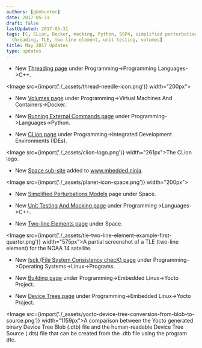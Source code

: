 ```yaml
---
authors: [gbmhunter]
date: 2017-05-31
draft: false
lastUpdated: 2017-05-31
tags: [C, CLion, Docker, mocking, Python, SGP4, simplified perturbations models, space,
  threading, TLE, two-line element, unit testing, volumes]
title: May 2017 Updates
type: updates
---
```


* New [Threading page](/programming/languages/c-plus-plus/threading) under Programming->Programming Languages->C++.  

<Image src={import('./_assets/thread-needle-icon.png')} width="200px"></Image>

* New [Volumes page](/programming/virtual-machines-and-containers/docker/volumes) under Programming->Virtual Machines And Containers->Docker.

* New [Running External Commands page](/programming/languages/python/running-external-commands) under Programming->Languages->Python.

* New [CLion page](/programming/integrated-development-environments-ides/clion) under Programming->Integrated Development Environments (IDEs).  

<Image src={import('./_assets/clion-logo.png')} width="261px">The CLion logo.</Image>

* New [Space sub-site](/space) added to www.mbedded.ninja.  

<Image src={import('./_assets/planet-icon-space.png')} width="200px"></Image>

* New [Simplified Perturbations Models](/space/simplified-perturbations-models) page under Space.

* New [Unit Testing And Mocking page](/programming/languages/c-plus-plus/unit-testing-and-mocking) under Programming->Languages->C++.

* New [Two-line Elements page](/space/two-line-elements) under Space.  

<Image src={import('./_assets/tle-two-line-element-example-first-quarter.png')} width="575px">A partial screenshot of a TLE (two-line element) for the NOAA 14 satellite.</Image>

* New [fsck (File System Consistency checK) page](/programming/operating-systems/linux/programs/fsck-file-system-consistency-check) under Programming->Operating Systems->Linux->Programs.

* New [Building page](/programming/embedded-linux/yocto-project/building-yocto) under Programming->Embedded Linux->Yocto Project.

* New [Device Trees page](/programming/embedded-linux/yocto-project/device-trees) under Programming->Embedded Linux->Yocto Project.  

<Image src={import('./_assets/yocto-device-tree-conversion-from-blob-to-source.png')} width="1159px">A comparison between the Yocto generated binary Device Tree Blob (.dtb) file and the human-readable Device Tree Source (.dts) file that can be created from the .dtb file using the program dtc.</Image>
